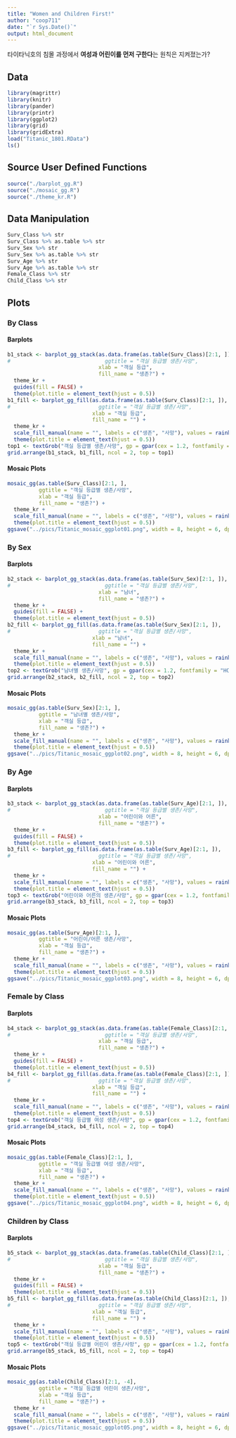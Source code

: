 ```yaml
---
title: "Women and Children First!"
author: "coop711"
date: "`r Sys.Date()`"
output: html_document
---
```


타이타닉호의 침몰 과정에서 **여성과 어린이를 먼저 구한다**는 원칙은 지켜졌는가?

## Data


```r
library(magrittr)
library(knitr)
library(pander)
library(printr)
library(ggplot2)
library(grid)
library(gridExtra)
load("Titanic_1801.RData")
ls()
```

## Source User Defined Functions

```r
source("./barplot_gg.R")
source("./mosaic_gg.R")
source("./theme_kr.R")
```

## Data Manipulation

```r
Surv_Class %>% str
Surv_Class %>% as.table %>% str
Surv_Sex %>% str
Surv_Sex %>% as.table %>% str
Surv_Age %>% str
Surv_Age %>% as.table %>% str
Female_Class %>% str
Child_Class %>% str
```

## Plots 

### By Class

#### Barplots

```r
b1_stack <- barplot_gg_stack(as.data.frame(as.table(Surv_Class)[2:1, ]), 
#                              ggtitle = "객실 등급별 생존/사망",
                             xlab = "객실 등급", 
                             fill_name = "생존?") + 
  theme_kr + 
  guides(fill = FALSE) +
  theme(plot.title = element_text(hjust = 0.5))
b1_fill <- barplot_gg_fill(as.data.frame(as.table(Surv_Class)[2:1, ]), 
#                            ggtitle = "객실 등급별 생존/사망",
                           xlab = "객실 등급", 
                           fill_name = "") + 
  theme_kr + 
  scale_fill_manual(name = "", labels = c("생존", "사망"), values = rainbow(2)[2:1]) +
  theme(plot.title = element_text(hjust = 0.5))
top1 <- textGrob("객실 등급별 생존/사망", gp = gpar(cex = 1.2, fontfamily = "HCR Dotum LVT"))
grid.arrange(b1_stack, b1_fill, ncol = 2, top = top1)
```

#### Mosaic Plots

```r
mosaic_gg(as.table(Surv_Class)[2:1, ], 
          ggtitle = "객실 등급별 생존/사망",
          xlab = "객실 등급", 
          fill_name = "생존?") + 
  theme_kr + 
  scale_fill_manual(name = "", labels = c("생존", "사망"), values = rainbow(2)[2:1]) +
  theme(plot.title = element_text(hjust = 0.5))
ggsave("../pics/Titanic_mosaic_ggplot01.png", width = 8, height = 6, dpi = 72)
```

### By Sex

#### Barplots

```r
b2_stack <- barplot_gg_stack(as.data.frame(as.table(Surv_Sex)[2:1, ]), 
#                              ggtitle = "객실 등급별 생존/사망",
                             xlab = "남녀", 
                             fill_name = "생존?") + 
  theme_kr + 
  guides(fill = FALSE) +
  theme(plot.title = element_text(hjust = 0.5))
b2_fill <- barplot_gg_fill(as.data.frame(as.table(Surv_Sex)[2:1, ]), 
#                            ggtitle = "객실 등급별 생존/사망",
                           xlab = "남녀", 
                           fill_name = "") + 
  theme_kr + 
  scale_fill_manual(name = "", labels = c("생존", "사망"), values = rainbow(2)[2:1]) +
  theme(plot.title = element_text(hjust = 0.5))
top2 <- textGrob("남녀별 생존/사망", gp = gpar(cex = 1.2, fontfamily = "HCR Dotum LVT"))
grid.arrange(b2_stack, b2_fill, ncol = 2, top = top2)
```

#### Mosaic Plots

```r
mosaic_gg(as.table(Surv_Sex)[2:1, ], 
          ggtitle = "남녀별 생존/사망", 
          xlab = "객실 등급", 
          fill_name = "생존?") + 
  theme_kr + 
  scale_fill_manual(name = "", labels = c("생존", "사망"), values = rainbow(2)[2:1]) +
  theme(plot.title = element_text(hjust = 0.5))
ggsave("../pics/Titanic_mosaic_ggplot02.png", width = 8, height = 6, dpi = 72)
```

### By Age

#### Barplots

```r
b3_stack <- barplot_gg_stack(as.data.frame(as.table(Surv_Age)[2:1, ]), 
#                              ggtitle = "객실 등급별 생존/사망",
                             xlab = "어린이와 어른", 
                             fill_name = "생존?") + 
  theme_kr + 
  guides(fill = FALSE) +
  theme(plot.title = element_text(hjust = 0.5))
b3_fill <- barplot_gg_fill(as.data.frame(as.table(Surv_Age)[2:1, ]), 
#                            ggtitle = "객실 등급별 생존/사망",
                           xlab = "어린이와 어른", 
                           fill_name = "") + 
  theme_kr + 
  scale_fill_manual(name = "", labels = c("생존", "사망"), values = rainbow(2)[2:1]) +
  theme(plot.title = element_text(hjust = 0.5))
top3 <- textGrob("어린이와 어른의 생존/사망", gp = gpar(cex = 1.2, fontfamily = "HCR Dotum LVT"))
grid.arrange(b3_stack, b3_fill, ncol = 2, top = top3)
```

#### Mosaic Plots

```r
mosaic_gg(as.table(Surv_Age)[2:1, ], 
          ggtitle = "어린이/어른 생존/사망", 
          xlab = "객실 등급", 
          fill_name = "생존?") + 
  theme_kr + 
  scale_fill_manual(name = "", labels = c("생존", "사망"), values = rainbow(2)[2:1]) +
  theme(plot.title = element_text(hjust = 0.5))
ggsave("../pics/Titanic_mosaic_ggplot03.png", width = 8, height = 6, dpi = 72)
```

### Female by Class

#### Barplots

```r
b4_stack <- barplot_gg_stack(as.data.frame(as.table(Female_Class)[2:1, ]), 
#                              ggtitle = "객실 등급별 생존/사망",
                             xlab = "객실 등급", 
                             fill_name = "생존?") + 
  theme_kr + 
  guides(fill = FALSE) +
  theme(plot.title = element_text(hjust = 0.5))
b4_fill <- barplot_gg_fill(as.data.frame(as.table(Female_Class)[2:1, ]), 
#                            ggtitle = "객실 등급별 생존/사망",
                           xlab = "객실 등급", 
                           fill_name = "") + 
  theme_kr + 
  scale_fill_manual(name = "", labels = c("생존", "사망"), values = rainbow(2)[2:1]) +
  theme(plot.title = element_text(hjust = 0.5))
top4 <- textGrob("객실 등급별 여성 생존/사망", gp = gpar(cex = 1.2, fontfamily = "HCR Dotum LVT"))
grid.arrange(b4_stack, b4_fill, ncol = 2, top = top4)
```

#### Mosaic Plots

```r
mosaic_gg(as.table(Female_Class)[2:1, ], 
          ggtitle = "객실 등급별 여성 생존/사망", 
          xlab = "객실 등급", 
          fill_name = "생존?") + 
  theme_kr +  
  scale_fill_manual(name = "", labels = c("생존", "사망"), values = rainbow(2)[2:1]) +
  theme(plot.title = element_text(hjust = 0.5))
ggsave("../pics/Titanic_mosaic_ggplot04.png", width = 8, height = 6, dpi = 72)
```

### Children by Class

#### Barplots

```r
b5_stack <- barplot_gg_stack(as.data.frame(as.table(Child_Class)[2:1, ]), 
#                              ggtitle = "객실 등급별 생존/사망",
                             xlab = "객실 등급", 
                             fill_name = "생존?") + 
  theme_kr + 
  guides(fill = FALSE) +
  theme(plot.title = element_text(hjust = 0.5))
b5_fill <- barplot_gg_fill(as.data.frame(as.table(Child_Class)[2:1, ]), 
#                            ggtitle = "객실 등급별 생존/사망",
                           xlab = "객실 등급", 
                           fill_name = "") + 
  theme_kr + 
  scale_fill_manual(name = "", labels = c("생존", "사망"), values = rainbow(2)[2:1]) +
  theme(plot.title = element_text(hjust = 0.5))
top5 <- textGrob("객실 등급별 어린이 생존/사망", gp = gpar(cex = 1.2, fontfamily = "HCR Dotum LVT"))
grid.arrange(b5_stack, b5_fill, ncol = 2, top = top4)
```

#### Mosaic Plots

```r
mosaic_gg(as.table(Child_Class)[2:1, -4], 
          ggtitle = "객실 등급별 어린이 생존/사망", 
          xlab = "객실 등급", 
          fill_name = "생존?") + 
  theme_kr +  
  scale_fill_manual(name = "", labels = c("생존", "사망"), values = rainbow(2)[2:1]) +
  theme(plot.title = element_text(hjust = 0.5)) 
ggsave("../pics/Titanic_mosaic_ggplot05.png", width = 8, height = 6, dpi = 72)
```


